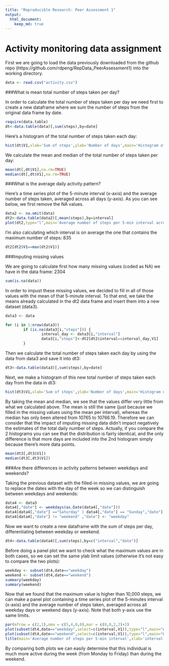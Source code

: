 ```yaml
---
title: "Reproducible Research: Peer Assessment 1"
output: 
  html_document:
    keep_md: true
---
```


Activity monitoring data assignment
===================================

First we are going to load the data previously downloaded from the github repo (https://github.com/rdpeng/RepData_PeerAssessment1) into the working directory. 


```r
data <- read.csv("activity.csv")
```



###What is mean total number of steps taken per day?

In order to calculate the total number of steps taken per day we need first to create a new dataframe where we sum the number of steps from the original data frame by date. 

```r
require(data.table)
dt<-data.table(data)[,sum(steps),by=date]
```


Here's a histogram of the total number of steps taken each day:
```r
hist(dt$V1,xlab='Sum of steps',ylab='Number of days',main='Histogram of total number of steps taken each day',col='blue')
```


We calculate the mean and median of the total number of steps taken per day:
```r
mean(dt[,dt$V1],na.rm=TRUE)
median(dt[,dt$V1],na.rm=TRUE)
```



###What is the average daily activity pattern?

Here's a time series plot of the 5-minute interval (x-axis) and the average number of steps taken, averaged across all days (y-axis). As you can see below, we first remove the NA values.

```r
data2 <- na.omit(data)
dt2<-data.table(data2)[,mean(steps),by=interval]
plot(dt2,type="l",main='Average number of steps per 5-min interval across all days',ylab='number of steps',col='blue')
```


I'm also calculating which interval is on average the one that contains the maximum number of steps: 835
```r
dt2[dt2$V1==max(dt2$V1)]
```



###Imputing missing values

We are going to calculate first how many missing values (coded as NA) we have in the data frame: 2304

```r
sum(is.na(data))
```


In order to impust these missing values, we decided to fill in all of those values with the mean of that 5-minute interval. To that end, we take the means already calculated in the dt2 data frame and insert them into a new dataset (data3). 

```r
data3 <- data

for (i in 1:nrow(data3)) 
        if (is.na(data3[i,"steps"])) {
                interval_day <- data3[i,"interval"]
                data3[i,"steps"]<-dt2[dt2$interval==interval_day,V1]
        }
```


Then we calculate the total number of steps taken each day by using the data from data3 and save it into dt3:

```r
dt3<-data.table(data3)[,sum(steps),by=date]
```


Next, we make a histogram of this new total number of steps taken each day from the data in dt3:

```r
hist(dt3$V1,xlab='Sum of steps',ylab='Number of days',main='Histogram of total number of steps taken each day',col='blue')
```


By taking the mean and median, we see that the values differ very little from what we calculated above. The mean is still the same (just because we filled in the missing values using the mean per interval), whereas the median has only been altered from 10765 to 10766.19. Therefore we can consider that the impact of imputing missing data didn't impact negatively the estimates of the total daily number of steps. Actually, if you compare the 2 histograms you can see that the distribution is fairly identical, and the only difference is that more days are included into the 2nd histogram simply because there's more data points.

```r
mean(dt3[,dt3$V1])
median(dt3[,dt3$V1])
```



###Are there differences in activity patterns between weekdays and weekends?

Taking the previous dataset with the filled-in missing values, we are going to replace the dates with the day of the week so we can distinguish between weekdays and weekends:

```r
data4 <- data3
data4[,"date"] <- weekdays(as.Date(data4[,"date"]))
data4[data4[,"date"] =="Saturday" | data4[,"date"] == "Sunday","date"] <- "weekend"
data4[data4[,"date"] != "weekend" ,"date"] <- "weekday"
```


Now we want to create a new dataframe with the sum of steps per day, differentiating between weekday or weekend. 

```r
dt4<-data.table(data4)[,sum(steps),by=c("interval","date")]
```


Before doing a panel plot we want to check what the maximum values are in both cases, so we can set the same ylab limit values (otherwise it's not easy to compare the two plots):

```r
weekday <- subset(dt4,date=="weekday")
weekend <- subset(dt4,date=="weekend")
summary(weekday)
summary(weekend)
```


Now that we found that the maximum value is higher than 10,000 steps, we can make a panel plot containing a time series plot of the 5-minutes interval (x-axis) and the average number of steps taken, averaged across all weekday days or weekend days (y-axis). Note that both y-axis use the same limits.

```r
par(mfrow = c(2,1),oma = c(5,4,0,0),mar = c(0,0,2,2)+2)
plot(subset(dt4,date=="weekday",select=c(interval,V1)),type="l",main="Average number of steps per 5-min interval\n\nWeekday",ylim=c(0,10500),xlab="",col='blue',ylab="number of steps")
plot(subset(dt4,date=="weekend",select=c(interval,V1)),type="l",main="Weekend",ylim=c(0,10500),col='blue',ylab="number of steps")
title(main='Average number of steps per 5-min interval',xlab='interval',ylab='number of steps',outer=TRUE,line=1)
```


By comparing both plots we can easily determine that this individual is much more active during the week (from Monday to Friday) than during the weekend. 
